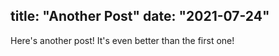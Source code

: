 title: "Another Post"
date: "2021-07-24"
---

Here's another post! It's even better than the first one!